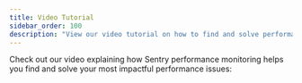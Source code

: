 ```yaml
---
title: Video Tutorial
sidebar_order: 100
description: "View our video tutorial on how to find and solve performance issues."
---
```


Check out our video explaining how Sentry performance monitoring helps you find and solve your most impactful performance issues:
<YouTubeEmbed id="hZP4xdVMVWE" />
